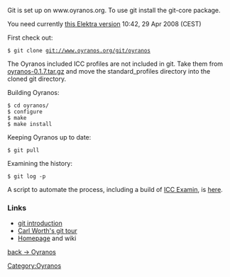 Git is set up on www.oyranos.org. To use git install the git-core package.

You need currently [http://www.markus-raab.org/ftp/elektra-0.7.0rc5.tar.gz this Elektra version] 10:42, 29 Apr 2008 (CEST)


First check out:
 $ git clone git://www.oyranos.org/git/oyranos

The Oyranos included ICC profiles are not included in git. Take them from [http://downloads.sourceforge.net/oyranos/oyranos-0.1.7.tar.gz oyranos-0.1.7.tar.gz] and move the standard_profiles directory into the cloned git directory.

Building Oyranos:
 $ cd oyranos/
 $ configure
 $ make
 $ make install

Keeping Oyranos up to date:
 $ git pull

Examining the history:
 $ git log -p

A script to automate the process, including a build of [[ICC Examin]], is [https://www.behrmann.name/temp/icc_examin-build.sh here].

=== Links ===
* [http://www.kernel.org/pub/software/scm/git/docs/user-manual.html#git-quick-start git introduction]
* [http://cworth.org/hgbook-git/tour/ Carl Worth's git tour]
* [http://git.or.cz/ Homepage] and wiki


[[Oyranos|back -> Oyranos]]
[[Category:Oyranos]]